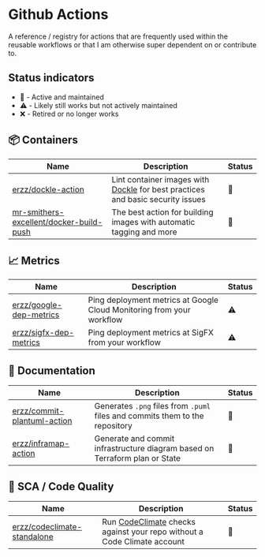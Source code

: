 # Github Actions

A reference / registry for actions that are frequently used within the reusable workflows or that I
am otherwise super dependent on or contribute to.

## Status indicators

- :green_heart: - Active and maintained
- :warning: - Likely still works but not actively maintained
- :x: - Retired or no longer works

## :package: Containers

| Name                                                                                                  | Description                                                                                                              | Status        |
| ----------------------------------------------------------------------------------------------------- | ------------------------------------------------------------------------------------------------------------------------ | ------------- |
| [erzz/dockle-action](https://github.com/erzz/dockle-action)                                           | Lint container images with [Dockle](https://github.com/goodwithtech/dockle) for best practices and basic security issues | :green_heart: |
| [mr-smithers-excellent/docker-build-push](https://github.com/mr-smithers-excellent/docker-build-push) | The best action for building images with automatic tagging and more                                                      | :green_heart: |

## :chart_with_upwards_trend: Metrics

| Name                                                                  | Description                                                           | Status    |
| --------------------------------------------------------------------- | --------------------------------------------------------------------- | --------- |
| [erzz/google-dep-metrics](https://github.com/erzz/google-dep-metrics) | Ping deployment metrics at Google Cloud Monitoring from your workflow | :warning: |
| [erzz/sigfx-dep-metrics](https://github.com/erzz/sigfx-dep-metrics/)  | Ping deployment metrics at SigFX from your workflow                   | :warning: |

## :notebook: Documentation

| Name                                                                          | Description                                                                  | Status        |
| ----------------------------------------------------------------------------- | ---------------------------------------------------------------------------- | ------------- |
| [erzz/commit-plantuml-action](https://github.com/erzz/commit-plantuml-action) | Generates `.png` files from `.puml` files and commits them to the repository | :green_heart: |
| [erzz/inframap-action](https://github.com/erzz/inframap-action)               | Generate and commit infrastructure diagram based on Terraform plan or State  | :green_heart: |

## :mag_right: SCA / Code Quality

| Name                                                                          | Description                                                                                                | Status        |
| ----------------------------------------------------------------------------- | ---------------------------------------------------------------------------------------------------------- | ------------- |
| [erzz/codeclimate-standalone](https://github.com/erzz/codeclimate-standalone) | Run [CodeClimate](https://codeclimate.com/quality) checks against your repo without a Code Climate account | :green_heart: |

